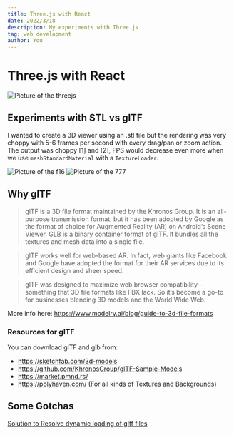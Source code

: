 ```yaml
---
title: Three.js with React
date: 2022/3/18
description: My experiments with Three.js
tag: web development
author: You
---
```



# Three.js with React

<Image maw={300} mx="auto" radius="xl" withPlaceholder alt="Picture of the threejs" src="https://raw.githubusercontent.com/mrdoob/three.js/dev/icon.png"/>

## Experiments with STL vs glTF

I wanted to create a 3D viewer using an .stl file but the rendering was very
choppy with 5-6 frames per second with every drag/pan or zoom action. The output
was choppy [1] and [2], FPS would decrease even more when we use
`meshStandardMaterial` with a `TextureLoader`.

<Image maw={500} mx="auto" radius="xl" withPlaceholder alt="Picture of the f16" src="/img/three/f16.png"/>

<Image maw={500} mx="auto" radius="xl" withPlaceholder alt="Picture of the 777" src="/img/three/777.png"/>

## Why glTF

> glTF is a 3D file format maintained by the Khronos Group. It is an all-purpose
> transmission format, but it has been adopted by Google as the format of choice
> for Augmented Reality (AR) on Android’s Scene Viewer. GLB is a binary
> container format of glTF. It bundles all the textures and mesh data into a
> single file.

> glTF works well for web-based AR. In fact, web giants like Facebook and Google
> have adopted the format for their AR services due to its efficient design and
> sheer speed.

> glTF was designed to maximize web browser compatibility – something that 3D
> file formats like FBX lack. So it’s become a go-to for businesses blending 3D
> models and the World Wide Web.

More info here: https://www.modelry.ai/blog/guide-to-3d-file-formats

### Resources for glTF

You can download glTF and glb from:

- https://sketchfab.com/3d-models
- https://github.com/KhronosGroup/glTF-Sample-Models
- https://market.pmnd.rs/
- https://polyhaven.com/ (For all kinds of Textures and Backgrounds)

## Some Gotchas

[Solution to Resolve dynamic loading of gltf files](https://stackoverflow.com/questions/67154742/react-three-react-three-fiber-useloader-to-load-new-file-on-props-change?rq=1)

